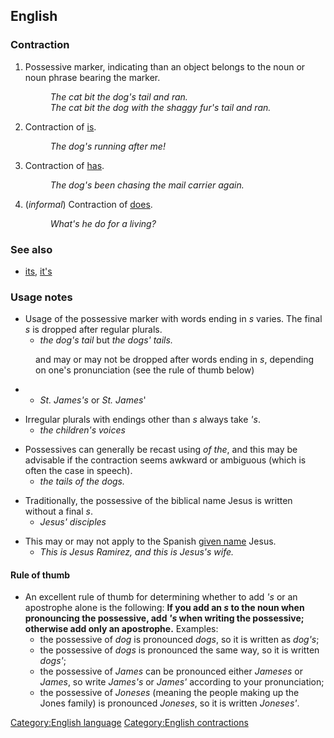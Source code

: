 ==English==
===Contraction===
# Possessive marker, indicating than an object belongs to the noun or noun phrase bearing the marker.
#: ''The cat bit the dog's tail and ran.''
#: ''The cat bit the dog with the shaggy fur's tail and ran.''
# Contraction of [[is]].
#: ''The dog's running after me!''
# Contraction of [[has]].
#: ''The dog's been chasing the mail carrier again.''
#(''informal'') Contraction of [[does]].
#: ''What's he do for a living?''

===See also===
*[[its]], [[it's]]

===Usage notes===
*Usage of the possessive marker with words ending in ''s'' varies.  The final ''s'' is dropped after regular plurals.
**''the dog's tail'' but ''the dogs' tails.''
:and may or may not be dropped after words ending in ''s'', depending on one's pronunciation (see the rule of thumb below)
**''St. James's'' or ''St. James'''

*Irregular plurals with endings other than ''s'' always take '''s''.
**''the children's voices''

*Possessives can generally be recast using ''of the'', and this may be advisable if the contraction seems awkward or ambiguous (which is often the case in speech).
**''the tails of the dogs.''

*Traditionally, the possessive of the biblical name Jesus is written without a final ''s''.
**''Jesus' disciples''

*This may or may not apply to the Spanish [[given name]] Jesus.
**''This is Jesus Ramirez, and this is Jesus's wife.''

====Rule of thumb====
*An excellent rule of thumb for determining whether to add '' 's'' or an apostrophe alone is the following: '''If you add an ''s'' to the noun when pronouncing the possessive, add '' 's'' when writing the possessive; otherwise add only an apostrophe.'''  Examples:
**the possessive of ''dog'' is pronounced ''dogs'', so it is written as ''dog's'';
**the possessive of ''dogs'' is pronounced the same way, so it is written ''dogs' '';
**the possessive of ''James'' can be pronounced either ''Jameses'' or ''James'', so write ''James's'' or ''James' '' according to your pronunciation;
**the possessive of ''Joneses'' (meaning the people making up the Jones family) is pronounced ''Joneses'', so it is written ''Joneses' ''.

<!--possessive of pairs of names: "Jack's and Jill's pails" (one pail each), "Jack's and Jill's bucket" (one pail between them), "Jack and Jill's pails" (one pail each), "Jack and Jill's pail" (one pail or more than one?)-->

[[Category:English language]]
[[Category:English contractions]]